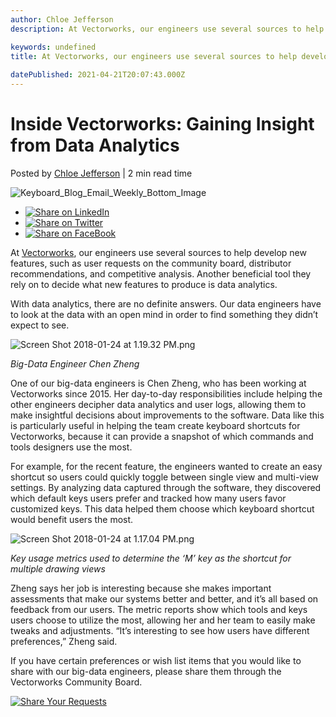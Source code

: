 ```yaml
---
author: Chloe Jefferson
description: At Vectorworks, our engineers use several sources to help develop new features such as data analytics. 

keywords: undefined
title: At Vectorworks, our engineers use several sources to help develop new features such as data analytics. 
 
datePublished: 2021-04-21T20:07:43.000Z
---
```

  

# Inside Vectorworks: Gaining Insight from Data Analytics

 Posted by [Chloe Jefferson](https://blog.vectorworks.net/author/chloe-jefferson) | 2 min read time 

![Keyboard_Blog_Email_Weekly_Bottom_Image](https://blog.vectorworks.net/hubfs/Keyboard_Blog_Email_Weekly_Bottom_Image.jpg) 

* [![Share on LinkedIn](https://2659751.fs1.hubspotusercontent-na1.net/hubfs/2659751/michaelDemo/share-LI.png)](http://www.linkedin.com/shareArticle?mini=true&url=https%3A%2F%2Fblog.vectorworks.net%2Finside-vectorworks-gaining-insight-from-data-analytics)
* [![Share on Twitter](https://2659751.fs1.hubspotusercontent-na1.net/hubfs/2659751/michaelDemo/share-TW.png)](https://www.twitter.com/share?text=Inside%20Vectorworks:%20Gaining%20Insight%20from%20Data%20Analytics&url=https%3A%2F%2Fblog.vectorworks.net%2Finside-vectorworks-gaining-insight-from-data-analytics&via=PMGTweets)
* [![Share on FaceBook](https://2659751.fs1.hubspotusercontent-na1.net/hubfs/2659751/michaelDemo/share-FB.png)](https://www.facebook.com/sharer/sharer.php?u=https%3A%2F%2Fblog.vectorworks.net%2Finside-vectorworks-gaining-insight-from-data-analytics)

At [Vectorworks](http://www.vectorworks.net/?utm%5Fcampaign=blog&tum%5Fsource=intext&utm%5Fmedium=planetvectorworks&utm%5Fcontent=keyboardshortcuts02052018), our engineers use several sources to help develop new features, such as user requests on the community board, distributor recommendations, and competitive analysis. Another beneficial tool they rely on to decide what new features to produce is data analytics.

With data analytics, there are no definite answers. Our data engineers have to look at the data with an open mind in order to find something they didn’t expect to see.

![Screen Shot 2018-01-24 at 1.19.32 PM.png](https://blog.vectorworks.net/hs-fs/hubfs/Screen%20Shot%202018-01-24%20at%201.19.32%20PM.png?width=259&name=Screen%20Shot%202018-01-24%20at%201.19.32%20PM.png "Screen Shot 2018-01-24 at 1.19.32 PM.png")

_Big-Data Engineer Chen Zheng_

One of our big-data engineers is Chen Zheng, who has been working at Vectorworks since 2015\. Her day-to-day responsibilities include helping the other engineers decipher data analytics and user logs, allowing them to make insightful decisions about improvements to the software. Data like this is particularly useful in helping the team create keyboard shortcuts for Vectorworks, because it can provide a snapshot of which commands and tools designers use the most. 

For example, for the recent feature, the engineers wanted to create an easy shortcut so users could quickly toggle between single view and multi-view settings. By analyzing data captured through the software, they discovered which default keys users prefer and tracked how many users favor customized keys. This data helped them choose which keyboard shortcut would benefit users the most.

![Screen Shot 2018-01-24 at 1.17.04 PM.png](https://blog.vectorworks.net/hs-fs/hubfs/Screen%20Shot%202018-01-24%20at%201.17.04%20PM.png?width=525&name=Screen%20Shot%202018-01-24%20at%201.17.04%20PM.png "Screen Shot 2018-01-24 at 1.17.04 PM.png")

_Key usage metrics used to determine the ‘M’ key as the shortcut for multiple drawing views_ 

Zheng says her job is interesting because she makes important assessments that make our systems better and better, and it’s all based on feedback from our users. The metric reports show which tools and keys users choose to utilize the most, allowing her and her team to easily make tweaks and adjustments. “It’s interesting to see how users have different preferences,” Zheng said.

If you have certain preferences or wish list items that you would like to share with our big-data engineers, please share them through the Vectorworks Community Board.

[![Share Your Requests](https://no-cache.hubspot.com/cta/default/3018241/c4f5ebc6-9321-4c8b-be3a-d8e37906dfb0.png)](https://cta-redirect.hubspot.com/cta/redirect/3018241/c4f5ebc6-9321-4c8b-be3a-d8e37906dfb0) 

  